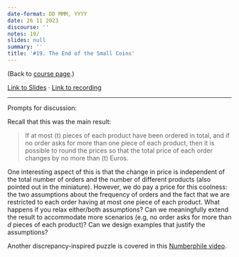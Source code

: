 ```yaml
---
date-format: DD MMM, YYYY
date: 26 11 2023
discourse: ''
notes: 19/
slides: null
summary: ''
title: '#19. The End of the Small Coins'
---
```


(Back to [course page](../).)

[Link to Slides ](https://slides.com/neeldhara/33-miniatures#/19) · [Link to recording](https://www.youtube.com/watch?v=908Km0MS78c&list=PLadhlDF3zdvv81kngHfUoFR6n1iMj-7vk&index=19)

---

Prompts for discussion:

Recall that this was the main result:

> If at most \(t\) pieces of each product have been ordered in total, and if no order asks for more than one piece of each product, then it is possible to round the prices so that the total price of each order changes by no more than \(t\) Euros.

One interesting aspect of this is that the change in price is independent of the total number of orders and the number of different products (also pointed out in the miniature). However, we do pay a price for this coolness: the two assumptions about the frequency of orders and the fact that we are restricted to each order having at most one piece of each product. What happens if you relax either/both assumptions? Can we meaningfully extend the result to accommodate more scenarios (e.g, no order asks for more than $d$ pieces of each product)? Can we design examples that justify the assumptions?

Another discrepancy-inspired puzzle is covered in this [Numberphile video](https://www.youtube.com/watch?v=pFHsrCNtJu4).